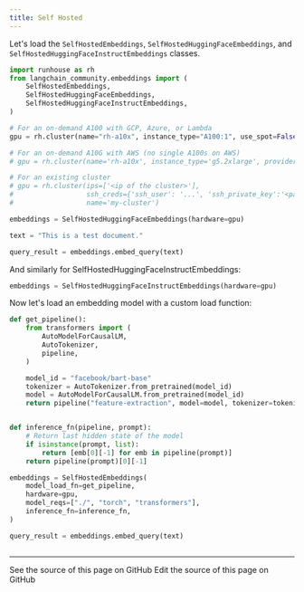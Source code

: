 ```yaml
---
title: Self Hosted
---
```


Let's load the `SelfHostedEmbeddings`, `SelfHostedHuggingFaceEmbeddings`, and `SelfHostedHuggingFaceInstructEmbeddings` classes.

```python
import runhouse as rh
from langchain_community.embeddings import (
    SelfHostedEmbeddings,
    SelfHostedHuggingFaceEmbeddings,
    SelfHostedHuggingFaceInstructEmbeddings,
)
```

```python
# For an on-demand A100 with GCP, Azure, or Lambda
gpu = rh.cluster(name="rh-a10x", instance_type="A100:1", use_spot=False)

# For an on-demand A10G with AWS (no single A100s on AWS)
# gpu = rh.cluster(name='rh-a10x', instance_type='g5.2xlarge', provider='aws')

# For an existing cluster
# gpu = rh.cluster(ips=['<ip of the cluster>'],
#                  ssh_creds={'ssh_user': '...', 'ssh_private_key':'<path_to_key>'},
#                  name='my-cluster')
```

```python
embeddings = SelfHostedHuggingFaceEmbeddings(hardware=gpu)
```

```python
text = "This is a test document."
```

```python
query_result = embeddings.embed_query(text)
```

And similarly for SelfHostedHuggingFaceInstructEmbeddings:

```python
embeddings = SelfHostedHuggingFaceInstructEmbeddings(hardware=gpu)
```

Now let's load an embedding model with a custom load function:

```python
def get_pipeline():
    from transformers import (
        AutoModelForCausalLM,
        AutoTokenizer,
        pipeline,
    )

    model_id = "facebook/bart-base"
    tokenizer = AutoTokenizer.from_pretrained(model_id)
    model = AutoModelForCausalLM.from_pretrained(model_id)
    return pipeline("feature-extraction", model=model, tokenizer=tokenizer)


def inference_fn(pipeline, prompt):
    # Return last hidden state of the model
    if isinstance(prompt, list):
        return [emb[0][-1] for emb in pipeline(prompt)]
    return pipeline(prompt)[0][-1]
```

```python
embeddings = SelfHostedEmbeddings(
    model_load_fn=get_pipeline,
    hardware=gpu,
    model_reqs=["./", "torch", "transformers"],
    inference_fn=inference_fn,
)
```

```python
query_result = embeddings.embed_query(text)
```

```python

```

---

<CardGroup cols={2}>
  <Card title="View Source" icon="eye" href="https://github.com/langchain-ai/docs/blob/main/src/oss/python/integrations/text_embedding/self-hosted.mdx">
    See the source of this page on GitHub
  </Card>
  <Card title="Edit Source" icon="pen-to-square" href="https://github.com/langchain-ai/docs/edit/main/src/oss/python/integrations/text_embedding/self-hosted.mdx">
    Edit the source of this page on GitHub
  </Card>
</CardGroup>
